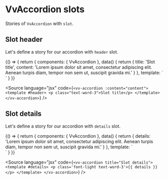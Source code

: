 
<Meta title="Components/Accordion/Slots" />

# VvAccordion slots

Stories of `VvAccordion` with `slot`.

## Slot header

Let's define a story for our accordion with `header` slot.

<Canvas>
	<Story name="slot-header" play={slotsTest}>
		{() => {
			return {
				components: { VvAccordion },
				data() {
					return {
						title: 'Slot title',
						content:
							'Lorem ipsum dolor sit amet, consectetur adipiscing elit. Aenean turpis diam, tempor non sem ut, suscipit gravida mi.'
					}
				},
				template: `<div class="w-1/2">
						<vv-accordion :content="content">
							<template #header>
								<p data-testId="slot" class="text-word-3">{{ title }}</p>
							</template>
						</vv-accordion>
					</div>`
			}
		}}
	</Story>
</Canvas>

<Source
	language="jsx"
	code={`<vv-accordion :content="content">
	<template #header>
		<p class="text-word-3">Slot title</p>
	</template>
</vv-accordion>`}
/>

## Slot details

Let's define a story for our accordion with `details` slot.

<Canvas>
	<Story name="slot-details" play={slotsTest}>
		{() => {
			return {
				components: { VvAccordion },
				data() {
					return {
						details:
							'Lorem ipsum dolor sit amet, consectetur adipiscing elit. Aenean turpis diam, tempor non sem ut, suscipit gravida mi.'
					}
				},
				template: `<div class="w-1/2">
						<vv-accordion title="Slot details">
							<template #details>
								<p data-testId="slot" class='font-light text-word-3'>{{ details }}</p>
							</template>
						</vv-accordion>
					</div>`
			}
		}}
	</Story>
</Canvas>

<Source
	language="jsx"
	code={`<vv-accordion title="Slot details">
	<template #details>
		<p class='font-light text-word-3'>{{ details }}</p>
	</template>
</vv-accordion>`}
/>
